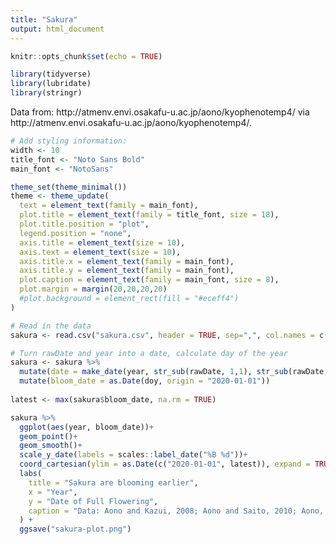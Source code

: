 ```yaml
---
title: "Sakura"
output: html_document
---
```


```r
knitr::opts_chunk$set(echo = TRUE)
```

```r
library(tidyverse)
library(lubridate)
library(stringr)
```

Data from: http://atmenv.envi.osakafu-u.ac.jp/aono/kyophenotemp4/ via http://atmenv.envi.osakafu-u.ac.jp/aono/kyophenotemp4/.

```r
# Add styling information: 
width <- 10
title_font <- "Noto Sans Bold"
main_font <- "NotoSans"

theme_set(theme_minimal())
theme <- theme_update(
  text = element_text(family = main_font),
  plot.title = element_text(family = title_font, size = 18),
  plot.title.position = "plot",
  legend.position = "none",
  axis.title = element_text(size = 10),
  axis.text = element_text(size = 10),
  axis.title.x = element_text(family = main_font),
  axis.title.y = element_text(family = main_font),
  plot.caption = element_text(family = main_font, size = 8),
  plot.margin = margin(20,20,20,20)
  #plot.background = element_rect(fill = "#eceff4")
)

# Read in the data
sakura <- read.csv("sakura.csv", header = TRUE, sep=",", col.names = c("year", "dayOfYear", "rawDate", "sourceCode", "typeCode", "reference"))

# Turn rawDate and year into a date, calculate day of the year
sakura <- sakura %>% 
  mutate(date = make_date(year, str_sub(rawDate, 1,1), str_sub(rawDate, 2,3)), doy = yday(date))%>%
  mutate(bloom_date = as.Date(doy, origin = "2020-01-01"))
  
latest <- max(sakura$bloom_date, na.rm = TRUE)

sakura %>%
  ggplot(aes(year, bloom_date))+
  geom_point()+
  geom_smooth()+ 
  scale_y_date(labels = scales::label_date("%B %d"))+
  coord_cartesian(ylim = as.Date(c("2020-01-01", latest)), expand = TRUE) + 
  labs(
    title = "Sakura are blooming earlier",
    x = "Year",
    y = "Date of Full Flowering",
    caption = "Data: Aono and Kazui, 2008; Aono and Saito, 2010; Aono, 2012. http://atmenv.envi.osakafu-u.ac.jp/"
  ) + 
  ggsave("sakura-plot.png")
```


